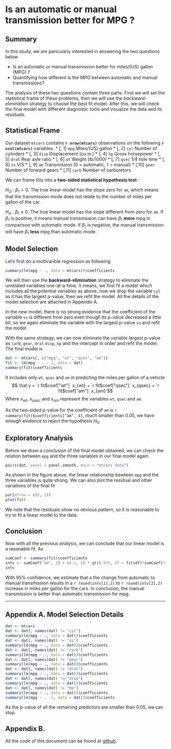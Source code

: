 Is an automatic or manual transmission better for MPG ?
========================================================

## Summary
In this study, we are paricularly interested in answering the two questions below

* Is an automatic or manual transmission better for miles/(US) gallon (MPG) ?
* Quantifying how different is the MPG between automatic and manual transmissions?

The analysis of these two questions contain three parts. First we will set the statistical frame of these problems, then we will use the *backward-elimination* strategy to choose the best fit model. After this, we will check the final model with different diagnostic tools and visualize the data and its residuals.

## Statistical Frame
Our dataset `mtcars` contains **`r nrow(mtcars)`** observations on  the following **`r ncol(mtcars)`** variables.
* [, 1]  `mpg`	 Miles/(US) gallon
* [, 2]	 `cyl`	 Number of cylinders
* [, 3]	 `disp`	 Displacement (cu.in.)
* [, 4]	 `hp`	 Gross horsepower
* [, 5]	 `drat`	 Rear axle ratio
* [, 6]	 `wt`	 Weight (lb/1000)
* [, 7]	 `qsec`	 1/4 mile time
* [, 8]	 `vs`	 V/S
* [, 9]	 `am`	 Transmission (0 = automatic, 1 = manual)
* [,10]	 `gear`	 Number of forward gears
* [,11]	 `carb`	 Number of carburetors

We can frame this into a **two-sided statistical hypothesis test** :

$H_O$ : $\beta_1 = 0$. The true linear model has the slope zero for `am`, which means that the transmission mode does not relate to the number of miles per gallon of the car.

$H_A$ : $\beta_1 \neq 0$. The true linear model has the slope different from zero for `am`. If $\beta_1$ is positive, it means manual transmission can have $\beta_1$ **more** mpg in comparison with automatic mode. If $\beta_1$ is negative, the manual transmission will have $\beta_1$ **less** mpg than automatic mode.


## Model Selection

Let's first do a multivarible regression as following
```r
summary(lm(mpg ~ ., data = mtcars))$coefficients
```
We will then use the **backward-elimination** strategy to eliminate the unrelated variables one-at-a-time. It means, we first fit a model which includes all the potential variables as above, now we drop the variable `cyl` as it has the largest p-value, then we refit the model. All the details of the model selection are attached in Appendix A.

In the new model, there is no strong evidence that the coefficient of the variable `vs` is different from zero even though its p-value decreased a little bit, so we again eliminate the variable with the largest p-value `vs` and refit the model

With the same strategy, we can now eliminate the variable largest p-value as `carb`, `gear`, `drat` `disp`, `hp` and the intercept in order and refit the model. The final model is
```r
dat <- mtcars[, c("mpg", "wt", "qsec", "am")]
fit <- lm(mpg ~ . - 1, data = dat)
summary(fit)$coefficients
```
It includes only `wt`, `qsec` and `am` in predicting the miles per gallon of a vehicle
$$
\hat y = `r fit$coef["wt"]` x_{wt} + `r fit$coef["qsec"]` x_{qsec} + `r fit$coef["am"]` x_{am}
$$
Where $x_{wt}$, $x_{qsec}$ and $x_{am}$ represent the variables `wt`, `qsec` and `am`.

As the two-sided p-value for the coefficient of `am` is `r summary(fit)$coefficients["am", 4]`, much smaller than 0.05, we have enough evidence to reject the hypothesis $H_0$.

## Exploratory Analysis

Before we draw a conclusion of the final model obtained, we can check the relation between `mpg` and the three variables in our final model again.
```r
pairs(dat, panel = panel.smooth, main = "mtcars data")
```
As shown in the figure above, the linear relationship bewteen `mpg` and the three variables is quite strong. We can also plot the residual and other variations of the final fit
```r
par(mfrow = c(2, 2))
plot(fit)
```
We note that the residuals show no obvious pattern, so it is reasonable to try to fit a linear model to the data.

## Conclusion
Now with all the previous analysis, we can conclude that our linear model is a resonable fit. As
```r
sumCoef <- summary(fit)$coefficients
intv <- sumCoef["am", 1] + c(-1, 1) * qt(0.975, df = fit$df)*sumCoef["am", 2]
intv
```
With 95% confidence, we estimate that a the change from automatic to manual transmission results in a `r round(intv[1],2)` to `r round(intv[2],2)` increase in miles per gallon for the cars. In conclusion, the manual transmission is better than automatic transmission for mpg.

-----------
## Appendix A. Model Selection Details
```r
dat <- mtcars
dat <- dat[, names(dat) != "cyl"]
summary(lm(mpg ~ ., data = dat))$coefficients
dat <- dat[, names(dat) != "vs"]
summary(lm(mpg ~ ., data = dat))$coefficients
dat <- dat[, names(dat) != "carb"]
summary(lm(mpg ~ ., data = dat))$coefficients
dat <- dat[, names(dat) != "gear"]
summary(lm(mpg ~ ., data = dat))$coefficients
dat <- dat[, names(dat) != "drat"]
summary(lm(mpg ~ ., data = dat))$coefficients
dat <- dat[, names(dat) != "disp"]
summary(lm(mpg ~ ., data = dat))$coefficients 
dat <- dat[, names(dat) != "hp"]
summary(lm(mpg ~ ., data = dat))$coefficients 
summary(lm(mpg ~ . -1, data = dat))$coefficients 
```
As the p-value of all the remaining predictors are smaller than $0.05$, we can stop.

## Appendix B.

All the code of this document can be found at [github](https://github.com/aliciawyy/RegModel).